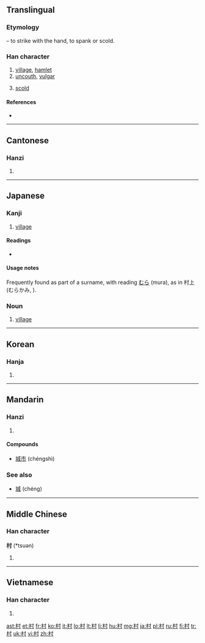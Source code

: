 ==Translingual==
{{stroke order|strokes=7}}

===Etymology===
{{Han compound|木|寸|t2=hand|ls=psc|c1=p|c2=s}} – to strike with the hand, to spank or scold.

===Han character===
{{Han char|rn=75|rad=木|as=03|sn=7|four=4490<sub>0</sub>|canj=木木戈 (DDI)|ids=⿰[[木]][[寸]]}}

# [[village]], [[hamlet]]
# [[uncouth]], [[vulgar]]
# {{archaic|lang=mul}} [[scold]]

====References====
* {{Han ref|kx=0511.170|dkj=14464|dj=0896.050|hdz=21158.020|uh=6751|ud=26449|bh=A7F8|bd=43000}}

----

==Cantonese==

===Hanzi===
{{yue-hanzi|jyut=|y=[[chyun1]]}}

# {{defn|lang=yue|sort=木03}}

----

==Japanese==

===Kanji===
{{ja-kanji|grade=1|rs=木03}}

# [[village]]

====Readings====
* {{ja-readings|on=[[そん]] (son)|kun=[[むら]] (mura)}}

====Usage notes====
Frequently found as part of a surname, with reading [[むら]] (mura), as in 村上 (むらかみ, {{w|Murakami}}).

===Noun===
{{ja-noun|k|hira=むら|rom=mura}}

# [[village]]

----

==Korean==

===Hanja===
{{ko-hanja|hangeul=촌|eumhun=마을|rv=chon|mr=ch'on|y=chon}}

# {{defn|lang=ko|sort=木03}}

----

==Mandarin==

===Hanzi===
{{cmn-hanzi|pin=[[cūn]] ([[cun1]])|wg=[[ts'un1|ts'un<sup>1</sup>]]}}

# {{defn|lang=cmn|sort=木03}}

====Compounds====
* [[城市]] (chéngshì)

===See also===
* [[城]] (chéng)

----

==Middle Chinese==

===Han character===
'''村''' (*tsuən)<!--note: asterisk indicates that this character appears more than four times in the Tang Dynasty corpus of literature-->

# {{defn|lang=zhx-mid|sort=木03}}

----

==Vietnamese==

===Han character===
{{vi-hantu|[[thôn]], [[thon]], [[thun]], [[chon]], [[chôn]], [[thuôn]], [[thuốn]], [[xóm]]|rs=木03}}

# {{defn|lang=vi|sort=木03}}

[[ast:村]]
[[et:村]]
[[fr:村]]
[[ko:村]]
[[it:村]]
[[lo:村]]
[[lt:村]]
[[li:村]]
[[hu:村]]
[[mg:村]]
[[ja:村]]
[[pl:村]]
[[ru:村]]
[[fi:村]]
[[tr:村]]
[[uk:村]]
[[vi:村]]
[[zh:村]]